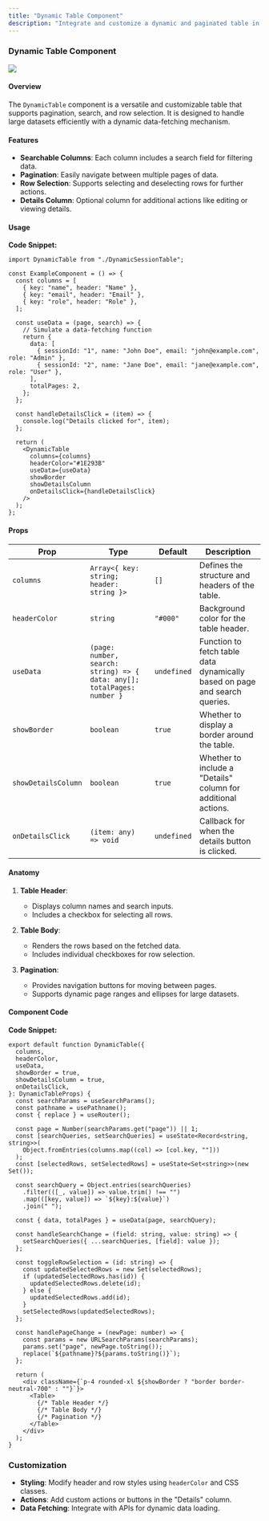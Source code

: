 ```yaml
---
title: "Dynamic Table Component"
description: "Integrate and customize a dynamic and paginated table in your Next.js project"
---
```


### Dynamic Table Component

<Frame>
  <img src="/images/dynamic-table.png" style={{ borderRadius: '0.5rem' }} />
</Frame>

#### Overview

The `DynamicTable` component is a versatile and customizable table that supports pagination, search, and row selection. It is designed to handle large datasets efficiently with a dynamic data-fetching mechanism.

#### Features

- **Searchable Columns**: Each column includes a search field for filtering data.
- **Pagination**: Easily navigate between multiple pages of data.
- **Row Selection**: Supports selecting and deselecting rows for further actions.
- **Details Column**: Optional column for additional actions like editing or viewing details.

#### Usage

**Code Snippet:**
```tsx
import DynamicTable from "./DynamicSessionTable";

const ExampleComponent = () => {
  const columns = [
    { key: "name", header: "Name" },
    { key: "email", header: "Email" },
    { key: "role", header: "Role" },
  ];

  const useData = (page, search) => {
    // Simulate a data-fetching function
    return {
      data: [
        { sessionId: "1", name: "John Doe", email: "john@example.com", role: "Admin" },
        { sessionId: "2", name: "Jane Doe", email: "jane@example.com", role: "User" },
      ],
      totalPages: 2,
    };
  };

  const handleDetailsClick = (item) => {
    console.log("Details clicked for", item);
  };

  return (
    <DynamicTable
      columns={columns}
      headerColor="#1E293B"
      useData={useData}
      showBorder
      showDetailsColumn
      onDetailsClick={handleDetailsClick}
    />
  );
};
```

#### Props

| Prop                | Type                                              | Default       | Description                                                                  |
|---------------------|---------------------------------------------------|---------------|------------------------------------------------------------------------------|
| `columns`           | `Array<{ key: string; header: string }>`         | `[]`          | Defines the structure and headers of the table.                             |
| `headerColor`       | `string`                                         | `"#000"`      | Background color for the table header.                                      |
| `useData`           | `(page: number, search: string) => { data: any[]; totalPages: number }` | `undefined`   | Function to fetch table data dynamically based on page and search queries.  |
| `showBorder`        | `boolean`                                        | `true`        | Whether to display a border around the table.                               |
| `showDetailsColumn` | `boolean`                                        | `true`        | Whether to include a "Details" column for additional actions.               |
| `onDetailsClick`    | `(item: any) => void`                             | `undefined`   | Callback for when the details button is clicked.                            |

#### Anatomy

1. **Table Header**:
   - Displays column names and search inputs.
   - Includes a checkbox for selecting all rows.

2. **Table Body**:
   - Renders the rows based on the fetched data.
   - Includes individual checkboxes for row selection.

3. **Pagination**:
   - Provides navigation buttons for moving between pages.
   - Supports dynamic page ranges and ellipses for large datasets.

#### Component Code

**Code Snippet:**
```tsx
export default function DynamicTable({
  columns,
  headerColor,
  useData,
  showBorder = true,
  showDetailsColumn = true,
  onDetailsClick,
}: DynamicTableProps) {
  const searchParams = useSearchParams();
  const pathname = usePathname();
  const { replace } = useRouter();

  const page = Number(searchParams.get("page")) || 1;
  const [searchQueries, setSearchQueries] = useState<Record<string, string>>(
    Object.fromEntries(columns.map((col) => [col.key, ""]))
  );
  const [selectedRows, setSelectedRows] = useState<Set<string>>(new Set());

  const searchQuery = Object.entries(searchQueries)
    .filter(([_, value]) => value.trim() !== "")
    .map(([key, value]) => `${key}:${value}`)
    .join(" ");

  const { data, totalPages } = useData(page, searchQuery);

  const handleSearchChange = (field: string, value: string) => {
    setSearchQueries({ ...searchQueries, [field]: value });
  };

  const toggleRowSelection = (id: string) => {
    const updatedSelectedRows = new Set(selectedRows);
    if (updatedSelectedRows.has(id)) {
      updatedSelectedRows.delete(id);
    } else {
      updatedSelectedRows.add(id);
    }
    setSelectedRows(updatedSelectedRows);
  };

  const handlePageChange = (newPage: number) => {
    const params = new URLSearchParams(searchParams);
    params.set("page", newPage.toString());
    replace(`${pathname}?${params.toString()}`);
  };

  return (
    <div className={`p-4 rounded-xl ${showBorder ? "border border-neutral-700" : ""}`}>
      <Table>
        {/* Table Header */}
        {/* Table Body */}
        {/* Pagination */}
      </Table>
    </div>
  );
}
```

### Customization

- **Styling**: Modify header and row styles using `headerColor` and CSS classes.
- **Actions**: Add custom actions or buttons in the "Details" column.
- **Data Fetching**: Integrate with APIs for dynamic data loading.
